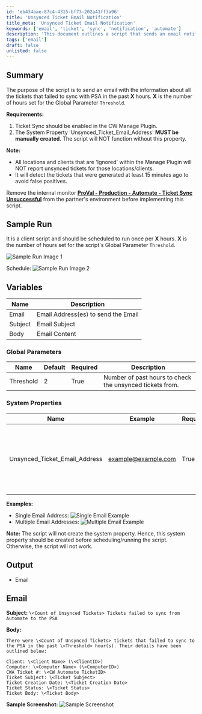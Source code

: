 ```yaml
---
id: 'eb434aae-87c4-4315-bf73-202a41ff3a96'
title: 'Unsynced Ticket Email Notification'
title_meta: 'Unsynced Ticket Email Notification'
keywords: ['email', 'ticket', 'sync', 'notification', 'automate']
description: 'This document outlines a script that sends an email notification about tickets that failed to sync with PSA in the past specified hours. It details requirements, global parameters, and system properties necessary for the script to function effectively.'
tags: ['email']
draft: false
unlisted: false
---
```

## Summary

The purpose of the script is to send an email with the information about all the tickets that failed to sync with PSA in the past **X** hours. **X** is the number of hours set for the Global Parameter `Threshold`.

**Requirements:**
1. Ticket Sync should be enabled in the CW Manage Plugin.
2. The System Property 'Unsynced_Ticket_Email_Address' **MUST be manually created**. The script will NOT function without this property.

**Note:**
- All locations and clients that are 'Ignored' within the Manage Plugin will NOT report unsynced tickets for those locations/clients.
- It will detect the tickets that were generated at least 15 minutes ago to avoid false positives.

Remove the internal monitor [**ProVal - Production - Automate - Ticket Sync Unsuccessful**](https://proval.itglue.com/5078775/docs/8030159) from the partner's environment before implementing this script.

## Sample Run

It is a client script and should be scheduled to run once per **X** hours. **X** is the number of hours set for the script's Global Parameter `Threshold`.

![Sample Run Image 1](../../../static/img/Unsynced-Tickets/image_1.png)

Schedule:
![Sample Run Image 2](../../../static/img/Unsynced-Tickets/image_2.png)

## Variables

| Name   | Description                                |
|--------|--------------------------------------------|
| Email  | Email Address(es) to send the Email       |
| Subject| Email Subject                             |
| Body   | Email Content                             |

### Global Parameters

| Name      | Default | Required | Description                                       |
|-----------|---------|----------|---------------------------------------------------|
| Threshold | 2       | True     | Number of past hours to check the unsynced tickets from. |

### System Properties

| Name                           | Example                          | Required | Description                                                                 |
|--------------------------------|----------------------------------|----------|-----------------------------------------------------------------------------|
| Unsynced_Ticket_Email_Address  | [example@example.com](mailto:example@example.com) | True     | Address(es) to send the email. Multiple Addresses should be separated by a semi-colon(;). |

**Examples:**
- Single Email Address:
![Single Email Example](../../../static/img/Unsynced-Tickets/image_3.png)
- Multiple Email Addresses:
![Multiple Email Example](../../../static/img/Unsynced-Tickets/image_4.png)

**Note:** The script will not create the system property. Hence, this system property should be created before scheduling/running the script. Otherwise, the script will not work.

## Output

- Email

## Email

**Subject:** `\<Count of Unsynced Tickets> Tickets failed to sync from Automate to the PSA`

**Body:** 
```
There were \<Count of Unsynced Tickets> tickets that failed to sync to the PSA in the past \<Threshold> hour(s). Their details have been outlined below:

Client: \<Client Name> (\<ClientID>)
Computer: \<Computer Name> (\<ComputerID>)
CWA Ticket #: \<CW Automate TicketID>
Ticket Subject: \<Ticket Subject>
Ticket Creation Date: \<Ticket Creation Date>
Ticket Status: \<Ticket Status>
Ticket Body: \<Ticket Body>
```

**Sample Screenshot:**
![Sample Screenshot](../../../static/img/Unsynced-Tickets/image_5.png)











